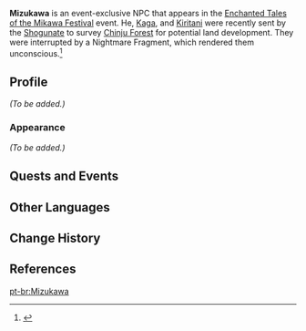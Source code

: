 {{Meta
<!-- Remove this template after adding missing info -->
|missing_NPC_profile  = yes
}}
{{Character Infobox
|type             = Event NPC
|group            = 
|image            = NPC Mizukawa.png
|region           = Inazuma
|location         = 
|title            = 
|affiliation      = Tenryou Commission
}}
'''Mizukawa''' is an event-exclusive NPC that appears in the [[Enchanted Tales of the Mikawa Festival]] event. He, [[Kaga]], and [[Kiritani]] were recently sent by the [[Shogunate]] to survey [[Chinju Forest]] for potential land development. They were interrupted by a Nightmare Fragment, which rendered them unconscious.<ref>{{Ref/Quest|As Though Beholding Illusions}}</ref>

==Profile==
<!-- Detailed story/lore information goes here. -->
''(To be added.)''

===Appearance===
''(To be added.)''

==Quests and Events==
{{Quests and Events}}
<!--
==Dialogue==
-->
==Other Languages==
{{Other Languages|default_hidden=1
|en      = Mizukawa
|zhs     = 水川
|zhs_rm  = 
|zht     = 水川
|zht_rm  = 
|ja      = 水川
|ja_rm   = 
|ko      = 미즈카와
|es      = Mizukawa
|fr      = Mizukawa
|ru      = Мидзукава
|th      = Mizukawa
|vi      = Mizukawa
|de      = Mizukawa
|id      = Mizukawa
|pt      = Mizukawa
|tr      = Mizukawa
|it      = Mizukawa
}}

==Change History==
{{Change History|5.4}}

==References==
{{Reflist}}

[[pt-br:Mizukawa]]